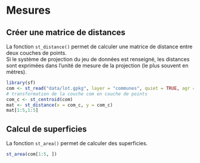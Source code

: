# Mesures

## Créer une matrice de distances

La fonction `st_distance()` permet de calculer une matrice de distance entre deux couches de points.  
Si le système de projection du jeu de données est renseigné, les distances sont exprimées dans l'unité de mesure de la projection (le plus souvent en mètres).
```r
library(sf)
com <- st_read("data/lot.gpkg", layer = "communes", quiet = TRUE, agr = "constant")
# transformation de la couche com en couche de points
com_c <- st_centroid(com)
mat <- st_distance(x = com_c, y = com_c)
mat[1:5,1:5]
```

## Calcul de superficies

La fonction `st_area()` permet de calculer des superficies. 

```r
st_area(com[1:5, ])
```

